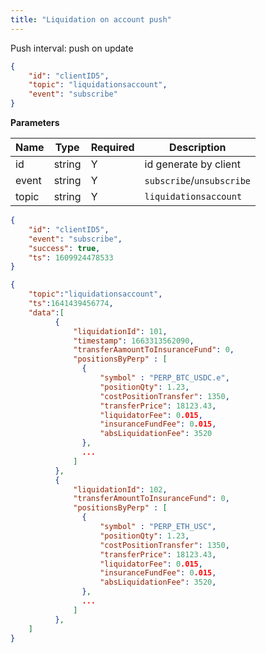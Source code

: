 ```yaml
---
title: "Liquidation on account push"
---
```


Push interval: push on update

```json
{
    "id": "clientID5",
    "topic": "liquidationsaccount",
    "event": "subscribe"
}
```

**Parameters**

| Name   | Type   | Required | Description               |
| ------ | ------ | -------- |---------------------------|
| id     | string | Y        | id generate by client     |
| event  | string | Y        | `subscribe`/`unsubscribe` |
| topic  | string | Y        | `liquidationsaccount`     |

<RequestExample>

```json Response
{
    "id": "clientID5",
    "event": "subscribe",
    "success": true,
    "ts": 1609924478533
}
```
</RequestExample>

<ResponseExample>

```json Subscribed Message
{
    "topic":"liquidationsaccount",
    "ts":1641439456774,
    "data":[
          {
              "liquidationId": 101,
              "timestamp": 1663313562090,
              "transferAamountToInsuranceFund": 0,
              "positionsByPerp" : [
                {
                    "symbol" : "PERP_BTC_USDC.e",
                    "positionQty": 1.23,
                    "costPositionTransfer": 1350,
                    "transferPrice": 18123.43,
                    "liquidatorFee": 0.015,
                    "insuranceFundFee": 0.015,
                    "absLiquidationFee": 3520
                },
                ...
              ]
          },
          {
              "liquidationId": 102,
              "transferAmountToInsuranceFund": 0,
              "positionsByPerp" : [
                {
                    "symbol" : "PERP_ETH_USC",
                    "positionQty": 1.23,
                    "costPositionTransfer": 1350,
                    "transferPrice": 18123.43,
                    "liquidatorFee": 0.015,
                    "insuranceFundFee": 0.015,
                    "absLiquidationFee": 3520,
                },
                ...
              ]
          },
    ]
}
```
</ResponseExample>